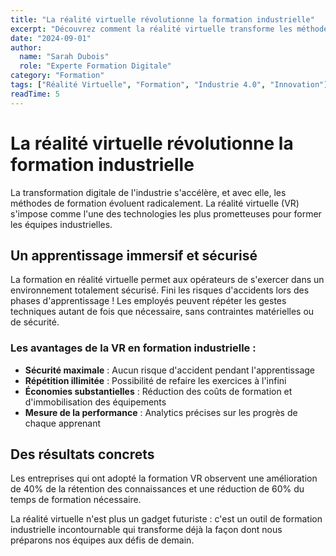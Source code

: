 ```yaml
---
title: "La réalité virtuelle révolutionne la formation industrielle"
excerpt: "Découvrez comment la réalité virtuelle transforme les méthodes de formation dans l'industrie, offrant une expérience immersive et sécurisée pour former les équipes aux procédures complexes."
date: "2024-09-01"
author:
  name: "Sarah Dubois"
  role: "Experte Formation Digitale"
category: "Formation"
tags: ["Réalité Virtuelle", "Formation", "Industrie 4.0", "Innovation"]
readTime: 5
---
```


# La réalité virtuelle révolutionne la formation industrielle

La transformation digitale de l'industrie s'accélère, et avec elle, les méthodes de formation évoluent radicalement. La réalité virtuelle (VR) s'impose comme l'une des technologies les plus prometteuses pour former les équipes industrielles.

## Un apprentissage immersif et sécurisé

La formation en réalité virtuelle permet aux opérateurs de s'exercer dans un environnement totalement sécurisé. Fini les risques d'accidents lors des phases d'apprentissage ! Les employés peuvent répéter les gestes techniques autant de fois que nécessaire, sans contraintes matérielles ou de sécurité.

### Les avantages de la VR en formation industrielle :

- **Sécurité maximale** : Aucun risque d'accident pendant l'apprentissage
- **Répétition illimitée** : Possibilité de refaire les exercices à l'infini
- **Économies substantielles** : Réduction des coûts de formation et d'immobilisation des équipements
- **Mesure de la performance** : Analytics précises sur les progrès de chaque apprenant

## Des résultats concrets

Les entreprises qui ont adopté la formation VR observent une amélioration de 40% de la rétention des connaissances et une réduction de 60% du temps de formation nécessaire.

La réalité virtuelle n'est plus un gadget futuriste : c'est un outil de formation industrielle incontournable qui transforme déjà la façon dont nous préparons nos équipes aux défis de demain.